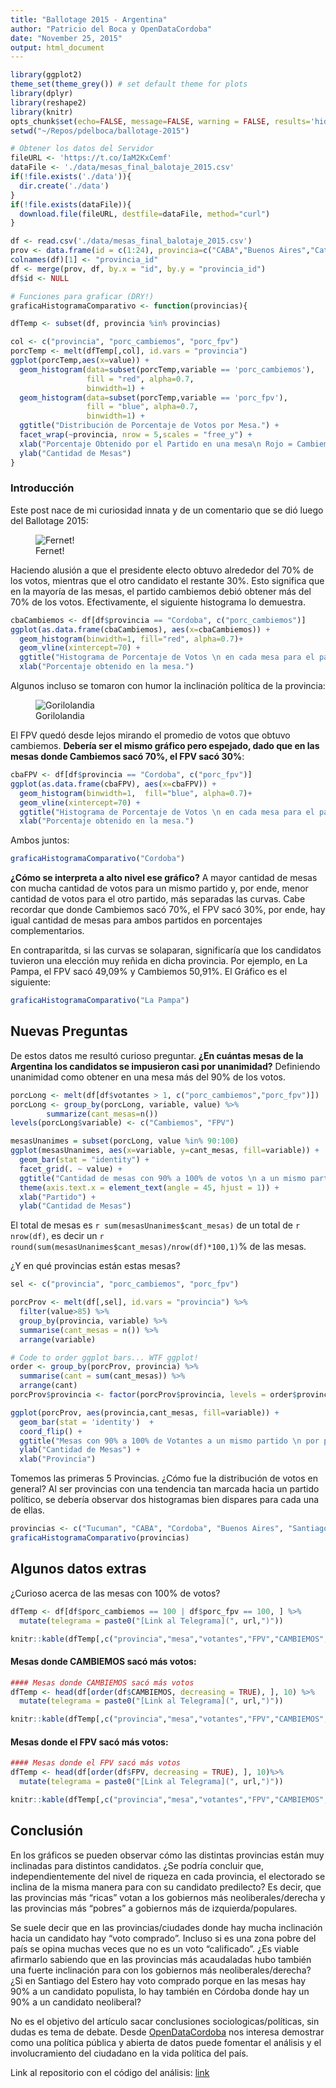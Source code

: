```yaml
---
title: "Ballotage 2015 - Argentina"
author: "Patricio del Boca y OpenDataCordoba"
date: "November 25, 2015"
output: html_document
---
```

```r
library(ggplot2)
theme_set(theme_grey()) # set default theme for plots
library(dplyr)
library(reshape2)
library(knitr)
opts_chunk$set(echo=FALSE, message=FALSE, warning = FALSE, results='hide')
setwd("~/Repos/pdelboca/ballotage-2015")
```

```r
# Obtener los datos del Servidor
fileURL <- 'https://t.co/IaM2KxCemf'
dataFile <- './data/mesas_final_balotaje_2015.csv'
if(!file.exists('./data')){
  dir.create('./data')
}
if(!file.exists(dataFile)){
  download.file(fileURL, destfile=dataFile, method="curl")
}

df <- read.csv('./data/mesas_final_balotaje_2015.csv')
prov <- data.frame(id = c(1:24), provincia=c("CABA","Buenos Aires","Catamarca","Cordoba","Corrientes","Chaco","Chubut","Entre Rios", "Formosa","Jujuy","La Pampa","La Rioja","Mendoza","Misiones","Neuquen","Rio Negro","Salta","San Juan", "San Luis", "Santa Cruz", "Santa Fe", "Santiago del Estero", "Tucuman", "Tierra del Fuego"))
colnames(df)[1] <- "provincia_id"
df <- merge(prov, df, by.x = "id", by.y = "provincia_id")
df$id <- NULL
```

```r
# Funciones para graficar (DRY!)
graficaHistogramaComparativo <- function(provincias){

dfTemp <- subset(df, provincia %in% provincias)

col <- c("provincia", "porc_cambiemos", "porc_fpv")
porcTemp <- melt(dfTemp[,col], id.vars = "provincia")
ggplot(porcTemp,aes(x=value)) +
  geom_histogram(data=subset(porcTemp,variable == 'porc_cambiemos'),
                 fill = "red", alpha=0.7,
                 binwidth=1) +
  geom_histogram(data=subset(porcTemp,variable == 'porc_fpv'),
                 fill = "blue", alpha=0.7,
                 binwidth=1) +
  ggtitle("Distribución de Porcentaje de Votos por Mesa.") +
  facet_wrap(~provincia, nrow = 5,scales = "free_y") +
  xlab("Porcentaje Obtenido por el Partido en una mesa\n Rojo = Cambiemos / Azul = FPV") +
  ylab("Cantidad de Mesas")
}
```

### Introducción
Este post nace de mi curiosidad innata y de un comentario que se dió luego del Ballotage 2015:

![Fernet!](./images/fernet.png)

Haciendo alusión a que el presidente electo obtuvo alrededor del 70% de los votos, mientras que el otro candidato el restante 30%. Esto significa que en la mayoría de las mesas, el partido cambiemos debió obtener más del 70% de los votos. Efectivamente, el siguiente histograma lo demuestra.

```r
cbaCambiemos <- df[df$provincia == "Cordoba", c("porc_cambiemos")]
ggplot(as.data.frame(cbaCambiemos), aes(x=cbaCambiemos)) + 
  geom_histogram(binwidth=1, fill="red", alpha=0.7)+
  geom_vline(xintercept=70) + 
  ggtitle("Histograma de Porcentaje de Votos \n en cada mesa para el partido Cambiemos\n en Córdoba") +
  xlab("Porcentaje obtenido en la mesa.")
```

Algunos incluso se tomaron con humor la inclinación política de la provincia:

![Gorilolandia](./images/gorilolandia.png)

El FPV quedó desde lejos mirando el promedio de votos que obtuvo cambiemos. __Debería ser el mismo gráfico pero espejado, dado que en las mesas donde Cambiemos sacó 70%, el FPV sacó 30%__:

```r
cbaFPV <- df[df$provincia == "Cordoba", c("porc_fpv")]
ggplot(as.data.frame(cbaFPV), aes(x=cbaFPV)) + 
  geom_histogram(binwidth=1,  fill="blue", alpha=0.7)+
  geom_vline(xintercept=70) + 
  ggtitle("Histograma de Porcentaje de Votos \n en cada mesa para el partido FPV\n en Córdoba") +
  xlab("Porcentaje obtenido en la mesa.")
```

Ambos juntos:

```r
graficaHistogramaComparativo("Cordoba")
```

__¿Cómo se interpreta a alto nivel ese gráfico?__ A mayor cantidad de mesas con mucha cantidad de votos para un mismo partido y, por ende, menor cantidad de votos para el otro partido, más separadas las curvas. Cabe recordar que donde Cambiemos sacó 70%, el FPV sacó 30%, por ende, hay igual cantidad de mesas para ambos partidos en porcentajes complementarios.

En contraparitda, si las curvas se solaparan, significaría que los candidatos tuvieron una elección muy reñida en dicha provincia. Por ejemplo, en La Pampa, el FPV sacó 49,09% y Cambiemos 50,91%. El Gráfico es el siguiente:

```r
graficaHistogramaComparativo("La Pampa")
```

## Nuevas Preguntas
De estos datos me resultó curioso preguntar. __¿En cuántas mesas de la Argentina los candidatos se impusieron casi por unanimidad?__ Definiendo unanimidad como obtener en una mesa más del 90% de los votos.

```r
porcLong <- melt(df[df$votantes > 1, c("porc_cambiemos","porc_fpv")])
porcLong <- group_by(porcLong, variable, value) %>%
        summarize(cant_mesas=n())
levels(porcLong$variable) <- c("Cambiemos", "FPV")

mesasUnanimes = subset(porcLong, value %in% 90:100)
ggplot(mesasUnanimes, aes(x=variable, y=cant_mesas, fill=variable)) + 
  geom_bar(stat = "identity") +
  facet_grid(. ~ value) +
  ggtitle("Cantidad de mesas con 90% a 100% de votos \n a un mismo partido") +
  theme(axis.text.x = element_text(angle = 45, hjust = 1)) + 
  xlab("Partido") +
  ylab("Cantidad de Mesas")
```

El total de mesas es `r sum(mesasUnanimes$cant_mesas)` de un total de `r nrow(df)`, es decir un `r round(sum(mesasUnanimes$cant_mesas)/nrow(df)*100,1)`% de las mesas.

¿Y en qué provincias están estas mesas?
```r
sel <- c("provincia", "porc_cambiemos", "porc_fpv")

porcProv <- melt(df[,sel], id.vars = "provincia") %>%
  filter(value>85) %>%
  group_by(provincia, variable) %>%
  summarise(cant_mesas = n()) %>%
  arrange(variable)

# Code to order ggplot bars... WTF ggplot!
order <- group_by(porcProv, provincia) %>% 
  summarise(cant = sum(cant_mesas)) %>% 
  arrange(cant)
porcProv$provincia <- factor(porcProv$provincia, levels = order$provincia)

ggplot(porcProv, aes(provincia,cant_mesas, fill=variable)) +
  geom_bar(stat = 'identity')  + 
  coord_flip() + 
  ggtitle("Mesas con 90% a 100% de Votantes a un mismo partido \n por provincia.") +
  ylab("Cantidad de Mesas") + 
  xlab("Provincia")
```

Tomemos las primeras 5 Provincias. ¿Cómo fue la distribución de votos en general? Al ser provincias con una tendencia tan marcada hacia un partido político, se debería observar dos histogramas bien dispares para cada una de ellas.

```r
provincias <- c("Tucuman", "CABA", "Cordoba", "Buenos Aires", "Santiago del Estero", "Formosa")
graficaHistogramaComparativo(provincias)
```


## Algunos datos extras
¿Curioso acerca de las mesas con 100% de votos?
```r
dfTemp <- df[df$porc_cambiemos == 100 | df$porc_fpv == 100, ] %>%
  mutate(telegrama = paste0("[Link al Telegrama](", url,")"))

knitr::kable(dfTemp[,c("provincia","mesa","votantes","FPV","CAMBIEMOS", "telegrama")])
```

#### Mesas donde CAMBIEMOS sacó más votos:
```r
#### Mesas donde CAMBIEMOS sacó más votos
dfTemp <- head(df[order(df$CAMBIEMOS, decreasing = TRUE), ], 10) %>%
  mutate(telegrama = paste0("[Link al Telegrama](", url,")"))

knitr::kable(dfTemp[,c("provincia","mesa","votantes","FPV","CAMBIEMOS", "telegrama")])
```

#### Mesas donde el FPV sacó más votos:
```r
#### Mesas donde el FPV sacó más votos
dfTemp <- head(df[order(df$FPV, decreasing = TRUE), ], 10)%>%
  mutate(telegrama = paste0("[Link al Telegrama](", url,")"))

knitr::kable(dfTemp[,c("provincia","mesa","votantes","FPV","CAMBIEMOS", "telegrama")])
```

## Conclusión

En los gráficos se pueden observar cómo las distintas provincias están muy inclinadas para distintos candidatos. ¿Se podría concluir que, independientemente del nivel de riqueza en cada provincia, el electorado se inclina de la misma manera para con su candidato predilecto? Es decir, que las provincias más "ricas" votan a los gobiernos más neoliberales/derecha y las provincias más "pobres" a gobiernos más de izquierda/populares.

Se suele decir que en las provincias/ciudades donde hay mucha inclinación hacia un candidato hay "voto comprado". Incluso si es una zona pobre del país se opina muchas veces que no es un voto "calificado". ¿Es viable afirmarlo sabiendo que en las provincias más acaudaladas hubo también una fuerte inclinación para con los gobiernos más neoliberales/derecha? ¿Si en Santiago del Estero hay voto comprado porque en las mesas hay 90% a un candidato populista, lo hay también en Córdoba donde hay un 90% a un candidato neoliberal?

No es el objetivo del artículo sacar conclusiones sociologicas/políticas, sin dudas es tema de debate. Desde [OpenDataCordoba](http://opendatacordoba.org/) nos interesa demostrar como una política pública y abierta de datos puede fomentar el análisis y el involucramiento del ciudadano en la vida política del país.

Link al repositorio con el código del análisis: [link](https://github.com/pdelboca/ballotage-2015)